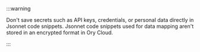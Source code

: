 :::warning

Don't save secrets such as API keys, credentials, or personal data directly in
Jsonnet code snippets. Jsonnet code snippets used for data mapping aren't stored
in an encrypted format in Ory Cloud.

:::
